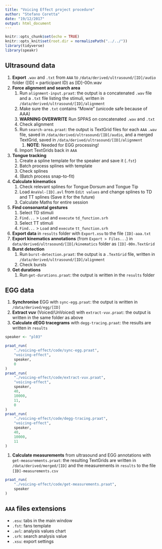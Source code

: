 ```yaml
---
title: "Voicing Effect project procedure"
author: "Stefano Coretta"
date: "19/12/2017"
output: html_document
---
```


```r
knitr::opts_chunk$set(echo = TRUE)
knitr::opts_knit$set(root.dir = normalizePath("../../"))
library(tidyverse)
library(speakr)
```

## Ultrasound data

1. **Export** `.wav` and `.txt` from `AAA` to `/data/derived/ultrasound/[ID]/audio` folder ([ID] = participant ID) as [ID]-00n.wav
1. **Force alignment and search area**
   1. Run `alignment-input.praat`: the output is a concatenated `.wav` file and a `.txt` file listing the stimuli, written in `/data/derived/ultrasound/[ID]/alignment`
   1. Make sure the `.txt` contains "Mowie" (unicode safe because of AAA)
   1. **WARNING OVERWRITE** Run SPPAS on concatenated `.wav` and `.txt`
   1. Check alignment
   1. Run `search-area.praat`: the output is TextGrid files for each `AAA` `.wav` file, saved in `/data/derived/ultrasound/[ID]/audio`, and a merged TextGrid, saved in `/data/derived/ultrasound/[ID]/alignment`
        1. **NOTE**: Needed for EGG processing!
   1. Import TextGrids back in `AAA`
1. **Tongue tracking**
   1. Create a spline template for the speaker and save it (`.fst`)
   1. Batch process splines with template
   1. Check splines
   1. (Batch process snap-to-fit)
1. **Calculate kinematics**
   1. Check relevant splines for Tongue Dorsum and Tongue Tip
   1. Load `AnaVal-[ID].avl` from `Edit values` and change splines to TD and TT splines (Save it for the future)
   1. Calculate Maths for entire session
1. **Find consonantal gestures**
   1. Select TD stimuli
   1. `Find...` > `Load` and `execute` `td_function.srh`
   1. Select TT stimuli
   1. `Find...` > `Load` and `execute` `tt_function.srh`
1. **Export data** in `results` folder with `Export.xsu` to the file `[ID]-aaa.txt`
1. **Export kinematics annotations** (from `Export > Files...`) in `data/derived/ultrasound/[ID]/kinematics` folder as `[ID]-00n.TextGrid`
1. **Burst detection**
   1. Run `burst-detection.praat`: the output is a `.TextGrid` file, written in `/data/derived/ultrasound/[ID]/alignment`
   1. Check bursts
1. **Get durations**
   1. Run `get-durations.praat`: the output is written in the `results` folder

## EGG data

1. **Synchronise** EGG with `sync-egg.praat`: the output is written in `/data/derived/egg/[ID]`
1. **Extract vuv** (Voiced/UnVoiced) with `extract-vuv.praat`: the output is written in the same folder as above
1. **Calculate dEGG tracegrams** with `degg-tracing.praat`: the results are written in `results`

```r
speaker <- "pl03"

praat_run(
    "./voicing-effect/code/sync-egg.praat",
    "voicing-effect",
    speaker,
    0
)
praat_run(
    "./voicing-effect/code/extract-vuv.praat",
    "voicing-effect",
    speaker,
    40,
    10000,
    11,
    0
)
praat_run(
    "./voicing-effect/code/degg-tracing.praat",
    "voicing-effect",
    speaker,
    40,
    10000,
    11
)
```

1. **Calculate measurements** from ultrasound and EGG annotations with `get-measurements.praat`: the resulting TextGrids are written in `/data/derived/merged/[ID]` and the measurements in `results` to the file `[ID]-measurements.csv`

```r
praat_run(
    "./voicing-effect/code/get-measurements.praat",
    speaker
)
```


## `AAA` files extensions
* `.esu`: tabs in the main window
* `.fst`: fans template
* `.avl`: analysis values chart
* `.srh`: search analysis value
* `.xsu`: export settings
